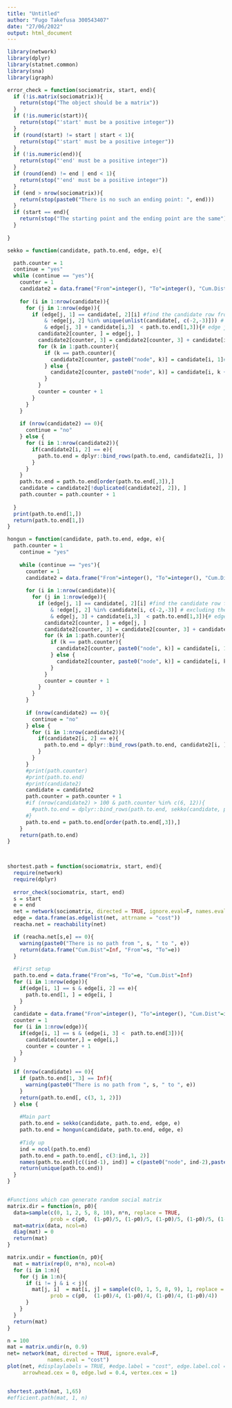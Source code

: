 ---
title: "Untitled"
author: "Fugo Takefusa 300543407"
date: "27/06/2022"
output: html_document
---

```{r}
library(network)
library(dplyr)
library(statnet.common)
library(sna)
library(igraph)
```


```{r}
error_check = function(sociomatrix, start, end){
  if (!is.matrix(sociomatrix)){
    return(stop("The object should be a matrix"))
  }
  if (!is.numeric(start)){
    return(stop("'start' must be a positive integer"))
  }
  if (round(start) != start | start < 1){
    return(stop("'start' must be a positive integer"))
  }
  if (!is.numeric(end)){
    return(stop("'end' must be a positive integer"))
  }
  if (round(end) != end | end < 1){
    return(stop("'end' must be a positive integer"))
  }
  if (end > nrow(sociomatrix)){
    return(stop(paste0("There is no such an ending point: ", end)))
  }
  if (start == end){
    return(stop("The starting point and the ending point are the same"))
  }
  
}

sekko = function(candidate, path.to.end, edge, e){

  path.counter = 1
  continue = "yes"
  while (continue == "yes"){
    counter = 1
    candidate2 = data.frame("From"=integer(), "To"=integer(), "Cum.Dist"=integer())
    
    for (i in 1:nrow(candidate)){
      for (j in 1:nrow(edge)){
        if (edge[j, 1] == candidate[, 2][i] #find the candidate row from edgelist
            & !edge[j, 2] %in% unique(unlist(candidate[, c(-2,-3)])) # excluding the path with destination same as used nodes
            & edge[j, 3] + candidate[i,3]  < path.to.end[1,3]){# edge j indicate new dist, candidate i indicate previous dist
          candidate2[counter, ] = edge[j, ]
          candidate2[counter, 3] = candidate2[counter, 3] + candidate[i,3]#cumulative dist
          for (k in 1:path.counter){
            if (k == path.counter){
              candidate2[counter, paste0("node", k)] = candidate[i, 1]#record the previous path
            } else {
              candidate2[counter, paste0("node", k)] = candidate[i, k + 3]#record the previous path
            }
          }
          counter = counter + 1 
        }
      }
    }
    
    if (nrow(candidate2) == 0){
      continue = "no"
    } else {
      for (i in 1:nrow(candidate2)){
        if(candidate2[i, 2] == e){
          path.to.end = dplyr::bind_rows(path.to.end, candidate2[i, ])
        }
      }
    }
    path.to.end = path.to.end[order(path.to.end[,3]),]
    candidate = candidate2[!duplicated(candidate2[, 2]), ]
    path.counter = path.counter + 1
    
  }
  print(path.to.end[1,])
  return(path.to.end[1,])
}

hongun = function(candidate, path.to.end, edge, e){
  path.counter = 1
    continue = "yes"
    
    while (continue == "yes"){
      counter = 1
      candidate2 = data.frame("From"=integer(), "To"=integer(), "Cum.Dist"=integer())
      
      for (i in 1:nrow(candidate)){
        for (j in 1:nrow(edge)){
          if (edge[j, 1] == candidate[, 2][i] #find the candidate row from edgelist
              & !edge[j, 2] %in% candidate[i, c(-2,-3)] # excluding the path with destination same as used nodes
              & edge[j, 3] + candidate[i,3]  < path.to.end[1,3]){# edge j indicate new dist, candidate i indicate previous dist
            candidate2[counter, ] = edge[j, ]
            candidate2[counter, 3] = candidate2[counter, 3] + candidate[i,3]#cumulative dist
            for (k in 1:path.counter){
              if (k == path.counter){
                candidate2[counter, paste0("node", k)] = candidate[i, 1]#record the previous path
              } else {
                candidate2[counter, paste0("node", k)] = candidate[i, k + 3]#record the previous path
              }
            }
            counter = counter + 1 
          }
        }
      }
      
      if (nrow(candidate2) == 0){
        continue = "no"
      } else {
        for (i in 1:nrow(candidate2)){
          if(candidate2[i, 2] == e){
            path.to.end = dplyr::bind_rows(path.to.end, candidate2[i, ])
          }
        }
      }
      #print(path.counter)
      #print(path.to.end)
      #print(candidate2)
      candidate = candidate2
      path.counter = path.counter + 1
      #if (nrow(candidate2) > 100 & path.counter %in% c(6, 12)){
        #path.to.end = dplyr::bind_rows(path.to.end, sekko(candidate, path.to.end, edge, e))
      #}
      path.to.end = path.to.end[order(path.to.end[,3]),]
    }
    return(path.to.end)
}

    

shortest.path = function(sociomatrix, start, end){
  require(network)
  require(dplyr)
  
  error_check(sociomatrix, start, end)
  s = start
  e = end
  net = network(sociomatrix, directed = TRUE, ignore.eval=F, names.eval = "cost")
  edge = data.frame(as.edgelist(net, attrname = "cost"))
  reacha.net = reachability(net)

  if (reacha.net[s,e] == 0){
    warning(paste0("There is no path from ", s, " to ", e))
    return(data.frame("Cum.Dist"=Inf, "From"=s, "To"=e))
  }
  
  #First setup
  path.to.end = data.frame("From"=s, "To"=e, "Cum.Dist"=Inf)
  for (i in 1:nrow(edge)){
    if(edge[i, 1] == s & edge[i, 2] == e){
      path.to.end[1, ] = edge[i, ]
    }
  }
  candidate = data.frame("From"=integer(), "To"=integer(), "Cum.Dist"=integer())
  counter = 1
  for (i in 1:nrow(edge)){
    if(edge[i, 1] == s & (edge[i, 3] <  path.to.end[3])){
      candidate[counter,] = edge[i,]
      counter = counter + 1
    }
  }
  
  if (nrow(candidate) == 0){
    if (path.to.end[1, 3] == Inf){
      warning(paste0("There is no path from ", s, " to ", e))
    }
    return(path.to.end[, c(3, 1, 2)])
  } else {
    
    #Main part
    path.to.end = sekko(candidate, path.to.end, edge, e)
    path.to.end = hongun(candidate, path.to.end, edge, e)
    
    #Tidy up
    ind = ncol(path.to.end)
    path.to.end = path.to.end[, c(3:ind,1, 2)]
    names(path.to.end)[c((ind-1), ind)] = c(paste0("node", ind-2),paste0("node", ind-1)) 
    return(unique(path.to.end))
  }
}


#Functions which can generate random social matrix
matrix.dir = function(n, p0){
  data=sample(c(0, 1, 2, 5, 8, 10), n*n, replace = TRUE,
              prob = c(p0,  (1-p0)/5, (1-p0)/5, (1-p0)/5, (1-p0)/5, (1-p0)/5))
  mat=matrix(data, ncol=n)
  diag(mat) = 0
  return(mat)
}

matrix.undir = function(n, p0){
  mat = matrix(rep(0, n*n), ncol=n)
  for (i in 1:n){
    for (j in 1:n){
      if (i != j & i < j){
        mat[j, i]  = mat[i, j] = sample(c(0, 1, 5, 8, 9), 1, replace = TRUE,
              prob = c(p0,  (1-p0)/4, (1-p0)/4, (1-p0)/4, (1-p0)/4))
      }
    }
  }
  return(mat)
}

```



```{r}
n = 100
mat = matrix.undir(n, 0.9)
net= network(mat, directed = TRUE, ignore.eval=F,
             names.eval = "cost")
plot(net, #displaylabels = TRUE, #edge.label = "cost", edge.label.col = 4,
     arrowhead.cex = 0, edge.lwd = 0.4, vertex.cex = 1)


shortest.path(mat, 1,65)
#efficient.path(mat, 1, n)
```


